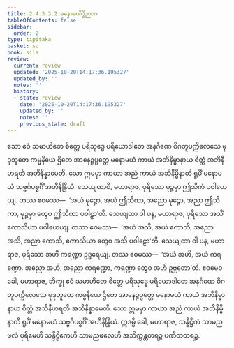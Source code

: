 ```yaml
---
title: 2.4.3.3.2 မနောမယိဒ္ဓိဉာဏ
tableOfContents: false
sidebar:
  order: 2
type: tipitaka
basket: su
book: sila
review:
  current: review
  updated: '2025-10-20T14:17:36.195327'
  updated_by: ''
  notes: ''
  history:
  - state: review
    date: '2025-10-20T14:17:36.195327'
    updated_by: ''
    notes: ''
    previous_state: draft
---
```



<DynamicBreadcrumb />


<ReviewStatus review={frontmatter.review} showDetails={true} />

<HypothesisAnnotation frontmatter={frontmatter} />

<Division number="236" book="sila" e="ch" v="6" p="73">

<Paragraph number="327" book="sila">
သော ဧဝံ သမာဟိတေ စိတ္တေ ပရိသုဒ္ဓေ ပရိယောဒါတေ အနင်္ဂဏေ ဝိဂတူပက္ကိလေသေ မုဒုဘူတေ ကမ္မနိယေ ဌိတေ အာနေဉ္ဇပ္ပတ္တေ မနောမယံ ကာယံ အဘိနိမ္မာနာယ စိတ္တံ အဘိနီဟရတိ အဘိနိန္နာမေတိ. သော ဣမမှာ ကာယာ အညံ ကာယံ အဘိနိမ္မိနာတိ ရူပိံ မနောမယံ သဗ္ဗင်္ဂပစ္စင်္ဂိံ အဟီနိန္ဒြိယံ.
</Paragraph>

</Division>
<Division number="237" book="sila" e="ch" v="6" p="73">

<Paragraph number="328" book="sila">
သေယျထာပိ, မဟာရာဇ, ပုရိသော မုဉ္ဇမှာ ဤသိကံ ပဝါဟေယျ. တဿ ဧဝမဿ—  ‘အယံ မုဉ္ဇော, အယံ ဤသိကာ, အညော မုဉ္ဇော, အညာ ဤသိကာ, မုဉ္ဇမှာ တွေဝ ဤသိကာ ပဝါဠှာ’တိ. သေယျထာ ဝါ ပန, မဟာရာဇ, ပုရိသော အသိံ ကောသိယာ ပဝါဟေယျ. တဿ ဧဝမဿ—  ‘အယံ အသိ, အယံ ကောသိ, အညော အသိ, အညာ ကောသိ, ကောသိယာ တွေဝ အသိ ပဝါဠှော’တိ. သေယျထာ ဝါ ပန, မဟာရာဇ, ပုရိသော အဟိံ ကရဏ္ဍာ ဥဒ္ဓရေယျ. တဿ ဧဝမဿ—  ‘အယံ အဟိ, အယံ ကရဏ္ဍော. အညော အဟိ, အညော ကရဏ္ဍော, ကရဏ္ဍာ တွေဝ အဟိ ဥဗ္ဘတော’တိ. ဧဝမေဝ ခေါ, မဟာရာဇ, ဘိက္ခု ဧဝံ သမာဟိတေ စိတ္တေ ပရိသုဒ္ဓေ ပရိယောဒါတေ အနင်္ဂဏေ ဝိဂတူပက္ကိလေသေ မုဒုဘူတေ ကမ္မနိယေ ဌိတေ အာနေဉ္ဇပ္ပတ္တေ မနောမယံ ကာယံ အဘိနိမ္မာနာယ စိတ္တံ အဘိနီဟရတိ အဘိနိန္နာမေတိ. သော ဣမမှာ ကာယာ အညံ ကာယံ အဘိနိမ္မိနာတိ ရူပိံ မနောမယံ သဗ္ဗင်္ဂပစ္စင်္ဂိံ အဟီနိန္ဒြိယံ. ဣဒမ္ပိ ခေါ, မဟာရာဇ, သန္ဒိဋ္ဌိကံ သာမညဖလံ ပုရိမေဟိ သန္ဒိဋ္ဌိကေဟိ သာမညဖလေဟိ အဘိက္ကန္တတရဉ္စ ပဏီတတရဉ္စ.
</Paragraph>
</Division>